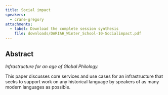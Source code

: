 ```yaml
---
title: Social impact
speakers:
  - crane-gregory
attachments:
  - label: Download the complete session synthesis
    file: downloads/DARIAH_Winter_School-10-Socialimpact.pdf
---
```

## Abstract

*Infrastructure for an age of Global Philology.*

This paper discusses core services and use cases for an infrastructure that seeks to support work on any historical language by speakers of as many modern languages as possible.

